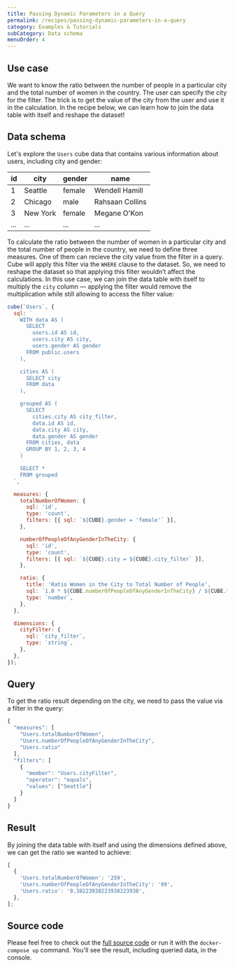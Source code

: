 ```yaml
---
title: Passing Dynamic Parameters in a Query
permalink: /recipes/passing-dynamic-parameters-in-a-query
category: Examples & Tutorials
subCategory: Data schema
menuOrder: 4
---
```


## Use case

We want to know the ratio between the number of people in a particular city and
the total number of women in the country. The user can specify the city for the
filter. The trick is to get the value of the city from the user and use it in
the calculation. In the recipe below, we can learn how to join the data table
with itself and reshape the dataset!

## Data schema

Let's explore the `Users` cube data that contains various information about
users, including city and gender:

| id  | city     | gender | name            |
| --- | -------- | ------ | --------------- |
| 1   | Seattle  | female | Wendell Hamill  |
| 2   | Chicago  | male   | Rahsaan Collins |
| 3   | New York | female | Megane O'Kon    |
| ... | ...      | ...    | ...             |

To calculate the ratio between the number of women in a particular city and the
total number of people in the country, we need to define three measures. One of
them can recieve the city value from the filter in a query. Cube will apply this
filter via the `WHERE` clause to the dataset. So, we need to reshape the dataset
so that applying this filter wouldn’t affect the calculations. In this use case,
we can join the data table with itself to multiply the `city` column — applying
the filter would remove the multiplication while still allowing to access the
filter value:

```javascript
cube(`Users`, {
  sql: `
    WITH data AS (
      SELECT
        users.id AS id,
        users.city AS city,
        users.gender AS gender
      FROM public.users
    ),

    cities AS (
      SELECT city
      FROM data
    ),

    grouped AS (
      SELECT
        cities.city AS city_filter,
        data.id AS id,
        data.city AS city,
        data.gender AS gender
      FROM cities, data
      GROUP BY 1, 2, 3, 4
    )

    SELECT *
    FROM grouped
  `,

  measures: {
    totalNumberOfWomen: {
      sql: 'id',
      type: 'count',
      filters: [{ sql: `${CUBE}.gender = 'female'` }],
    },

    numberOfPeopleOfAnyGenderInTheCity: {
      sql: 'id',
      type: 'count',
      filters: [{ sql: `${CUBE}.city = ${CUBE}.city_filter` }],
    },

    ratio: {
      title: 'Ratio Women in the City to Total Number of People',
      sql: `1.0 * ${CUBE.numberOfPeopleOfAnyGenderInTheCity} / ${CUBE.totalNumberOfWomen}`,
      type: `number`,
    },
  },

  dimensions: {
    cityFilter: {
      sql: `city_filter`,
      type: `string`,
    },
  },
});
```

## Query

To get the ratio result depending on the city, we need to pass the value via a
filter in the query:

```javascript
{
  "measures": [
    "Users.totalNumberOfWomen",
    "Users.numberOfPeopleOfAnyGenderInTheCity",
    "Users.ratio"
  ],
  "filters": [
    {
      "member": "Users.cityFilter",
      "operator": "equals",
      "values": ["Seattle"]
    }
  ]
}
```

## Result

By joining the data table with itself and using the dimensions defined above, we
can get the ratio we wanted to achieve:

```javascript
[
  {
    'Users.totalNumberOfWomen': '259',
    'Users.numberOfPeopleOfAnyGenderInTheCity': '99',
    'Users.ratio': '0.38223938223938223938',
  },
];
```

## Source code

Please feel free to check out the
[full source code](https://github.com/cube-js/cube/tree/master/examples/recipes/passing-dynamic-parameters-in-query)
or run it with the `docker-compose up` command. You'll see the result, including
queried data, in the console.
